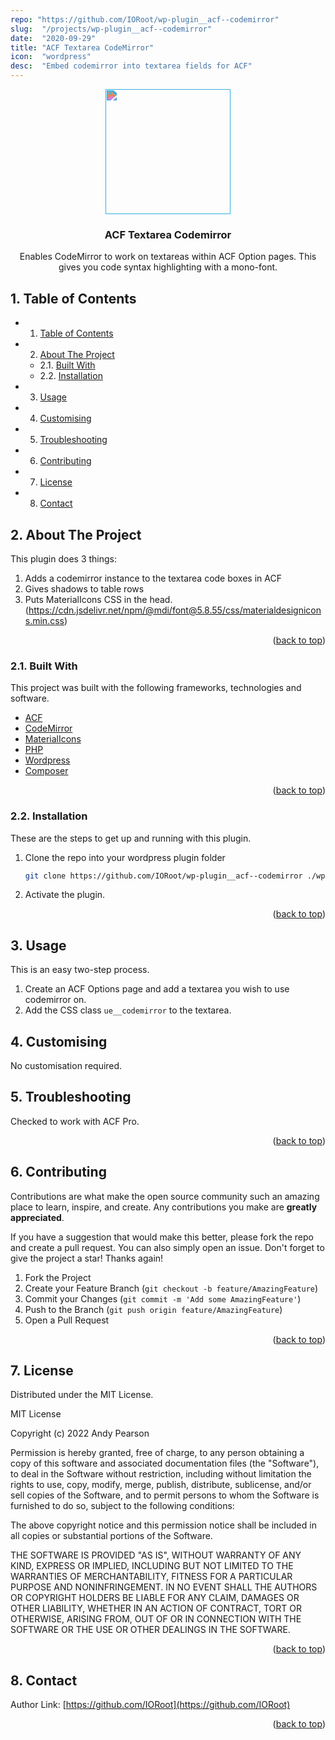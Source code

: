 ```yaml
---
repo: "https://github.com/IORoot/wp-plugin__acf--codemirror"
slug:  "/projects/wp-plugin__acf--codemirror"
date:  "2020-09-29"
title: "ACF Textarea CodeMirror"
icon:  "wordpress"
desc:  "Embed codemirror into textarea fields for ACF"
---
```


<div id="top"></div>

<div align="center">

<div style="filter: invert(32%) sepia(14%) saturate(4989%) hue-rotate(166deg) brightness(104%) contrast(74%);">
<img src="https://cdn.jsdelivr.net/npm/@mdi/svg@6.7.96/svg/code-braces-box.svg" style="width:200px;"/>
</div>

<h3 align="center">ACF Textarea Codemirror</h3>

<p align="center">
    Enables CodeMirror to work on textareas within ACF Option pages. This gives you code syntax highlighting with a mono-font.
</p>    
</div>

##  1. <a name='TableofContents'></a>Table of Contents


* 1. [Table of Contents](#TableofContents)
* 2. [About The Project](#AboutTheProject)
	* 2.1. [Built With](#BuiltWith)
	* 2.2. [Installation](#Installation)
* 3. [Usage](#Usage)
* 4. [ Customising](#Customising)
* 5. [Troubleshooting](#Troubleshooting)
* 6. [Contributing](#Contributing)
* 7. [License](#License)
* 8. [Contact](#Contact)


##  2. <a name='AboutTheProject'></a>About The Project

This plugin does 3 things:

1. Adds a codemirror instance to the textarea code boxes in ACF
2. Gives shadows to table rows
3. Puts MaterialIcons CSS in the head. (https://cdn.jsdelivr.net/npm/@mdi/font@5.8.55/css/materialdesignicons.min.css)


<p align="right">(<a href="#top">back to top</a>)</p>



###  2.1. <a name='BuiltWith'></a>Built With

This project was built with the following frameworks, technologies and software.

* [ACF](https://www.advancedcustomfields.com/)
* [CodeMirror](https://codemirror.net/)
* [MaterialIcons](https://materialdesignicons.com/)
* [PHP](https://php.net/)
* [Wordpress](https://wordpress.org/)
* [Composer](https://getcomposer.org/)

<p align="right">(<a href="#top">back to top</a>)</p>




###  2.2. <a name='Installation'></a>Installation

These are the steps to get up and running with this plugin.

1. Clone the repo into your wordpress plugin folder
    ```sh
    git clone https://github.com/IORoot/wp-plugin__acf--codemirror ./wp-content/plugins/acf_codemirror
    ```
1. Activate the plugin.


<p align="right">(<a href="#top">back to top</a>)</p>



##  3. <a name='Usage'></a>Usage

This is an easy two-step process.

1. Create an ACF Options page and add a textarea you wish to use codemirror on.
1. Add the  CSS class `ue__codemirror` to the textarea.


##  4. <a name='Customising'></a> Customising

No customisation required.

##  5. <a name='Troubleshooting'></a>Troubleshooting

Checked to work with ACF Pro.

<p align="right">(<a href="#top">back to top</a>)</p>


##  6. <a name='Contributing'></a>Contributing

Contributions are what make the open source community such an amazing place to learn, inspire, and create. Any contributions you make are **greatly appreciated**.

If you have a suggestion that would make this better, please fork the repo and create a pull request. You can also simply open an issue.
Don't forget to give the project a star! Thanks again!

1. Fork the Project
2. Create your Feature Branch (`git checkout -b feature/AmazingFeature`)
3. Commit your Changes (`git commit -m 'Add some AmazingFeature'`)
4. Push to the Branch (`git push origin feature/AmazingFeature`)
5. Open a Pull Request

<p align="right">(<a href="#top">back to top</a>)</p>



##  7. <a name='License'></a>License

Distributed under the MIT License.

MIT License

Copyright (c) 2022 Andy Pearson

Permission is hereby granted, free of charge, to any person obtaining a copy
of this software and associated documentation files (the "Software"), to deal
in the Software without restriction, including without limitation the rights
to use, copy, modify, merge, publish, distribute, sublicense, and/or sell
copies of the Software, and to permit persons to whom the Software is
furnished to do so, subject to the following conditions:

The above copyright notice and this permission notice shall be included in all
copies or substantial portions of the Software.

THE SOFTWARE IS PROVIDED "AS IS", WITHOUT WARRANTY OF ANY KIND, EXPRESS OR
IMPLIED, INCLUDING BUT NOT LIMITED TO THE WARRANTIES OF MERCHANTABILITY,
FITNESS FOR A PARTICULAR PURPOSE AND NONINFRINGEMENT. IN NO EVENT SHALL THE
AUTHORS OR COPYRIGHT HOLDERS BE LIABLE FOR ANY CLAIM, DAMAGES OR OTHER
LIABILITY, WHETHER IN AN ACTION OF CONTRACT, TORT OR OTHERWISE, ARISING FROM,
OUT OF OR IN CONNECTION WITH THE SOFTWARE OR THE USE OR OTHER DEALINGS IN THE
SOFTWARE.

<p align="right">(<a href="#top">back to top</a>)</p>



##  8. <a name='Contact'></a>Contact

Author Link: [https://github.com/IORoot](https://github.com/IORoot)

<p align="right">(<a href="#top">back to top</a>)</p>